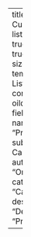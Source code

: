 ---
title: "Listings Custom"
listing:
  sort-ui: true
  filter-ui: true
  page-size: 10
  template: ListCustom.ejs
  contents: 
   - oildata.yml
  field-display-names:
    title: "Producto"
    subtitle: Capacitat
    author: "Origen"
    categories: "Categoria"
    description: "Desc"
    price: "Preu"
  
---